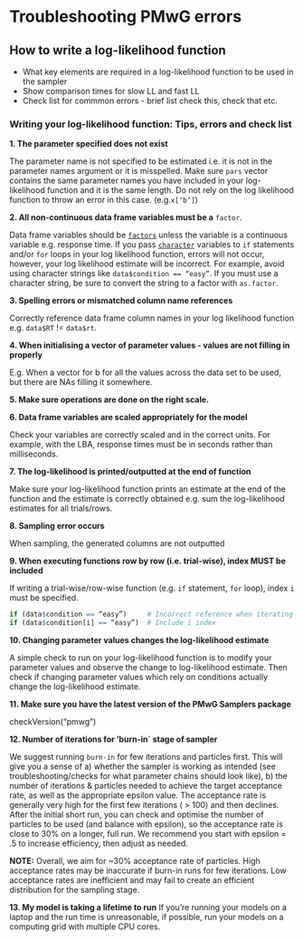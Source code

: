 # Troubleshooting PMwG errors {#troubleshoot}

## How to write a log-likelihood function

* What key elements are required in a log-likelihood function to be used in the sampler
* Show comparison times for slow LL and fast LL
* Check list for commmon errors - brief list check this, check that etc.



### Writing your log-likelihood function: Tips, errors and check list


<b>1. The parameter specified does not exist</b>

The parameter name is not specified to be estimated i.e. it is not in the parameter names argument or it is misspelled. Make sure `pars` vector contains the same parameter names you have included in your log-likelihood function and it is the same length. Do not rely on the log likelihood function to throw an error in this case. 
 (e.g.`x[‘b’]`)
 
 
<b>2. All non-continuous data frame variables must be a</b> `factor`.


Data frame variables should be [`factors`](https://www.rdocumentation.org/packages/base/versions/3.6.2/topics/factor) unless the variable is a continuous variable e.g. response time.
If you pass [`character`](https://www.rdocumentation.org/packages/base/versions/3.6.2/topics/character) variables to `if` statements and/or `for` loops in your log likelihood function, errors will not occur, however, your log likelihood estimate will be incorrect. For example, 
avoid using character strings like `data$condition == “easy”`. If you must use a character string, be sure to convert the string to a factor with `as.factor`.


<b>3. Spelling errors or mismatched column name references</b>

Correctly reference data frame column names in your log likelihood function e.g. `data$RT` != `data$rt`.

<b>4. When initialising a vector of parameter values - values are not filling in properly</b>

E.g. When a vector for b for all the values across the data set to be used, but there are NAs filling it somewhere.

<b>5. Make sure operations are done on the right scale.</b>


<b>6. Data frame variables are scaled appropriately for the model</b>

Check your variables are correctly scaled and in the correct units. For example, with the LBA, response times must be in seconds rather than milliseconds.

<b>7. The log-likelihood is printed/outputted at the end of function</b>

Make sure your log-likelihood function prints an estimate at the end of the function and the estimate is correctly obtained e.g. sum the log-likelihood estimates for all trials/rows. 
 
<b>8. Sampling error occurs</b>

When sampling, the generated columns are not outputted
 
<b>9. When executing functions row by row (i.e. trial-wise), index MUST be included</b>

If writing a trial-wise/row-wise function (e.g. `if` statement, `for` loop), index `i` must be specified.
```r
if (data$condition == “easy”)     # Incorrect reference when iterating over variable
if (data$condition[i] == “easy”)  # Include i index
```

<b>10. Changing parameter values changes the log-likelihood estimate</b>

A simple check to run on your log-likelihood function is to modify your parameter values and observe the change to log-likelihood estimate. Then check if changing parameter values which rely on conditions actually change the log-likelihood estimate.

<b>11. Make sure you have the latest version of the PMwG Samplers package</b>

checkVersion(“pmwg”)


<b>12. Number of iterations for 'burn-in` stage of sampler</b>

We suggest running `burn-in` for few iterations and particles first. This will give you a sense of a) whether the sampler is working as intended (see troubleshooting/checks for what parameter chains should look like), b) the number of iterations & particles needed to achieve the target acceptance rate, as well as the appropriate epsilon value. The acceptance rate is generally very high for the first few iterations ( > 100) and then declines. After the initial short run, you can check and  optimise the number of particles to be used (and balance with epsilon), so the acceptance rate is close to 30% on a longer, full run. We recommend you start with epsilon = .5 to increase efficiency, then adjust as needed. 

<b>NOTE:</b> Overall, we aim for ~30% acceptance rate of particles. High acceptance rates may be inaccurate if burn-in runs for few iterations. Low acceptance rates are inefficient and may fail to create an efficient distribution for the sampling stage.  


<b>13. My model is taking a lifetime to run</b>
If you're running your models on a laptop and the run time is unreasonable, if possible, run your models on a computing grid with multiple CPU cores. 

